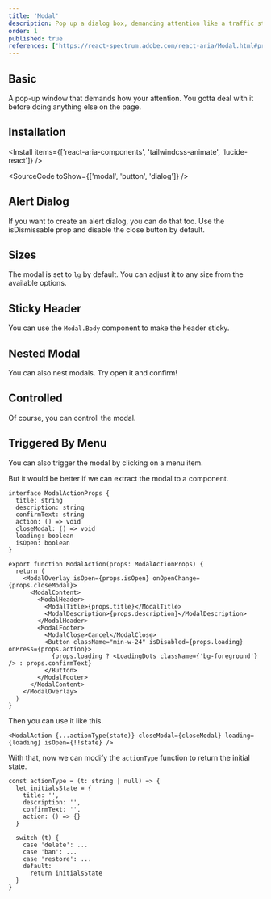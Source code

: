 ```yaml
---
title: 'Modal'
description: Pop up a dialog box, demanding attention like a traffic stop sign, ideal for critical interactions..
order: 1
published: true
references: ['https://react-spectrum.adobe.com/react-aria/Modal.html#props', 'https://github.com/jamiebuilds/tailwindcss-animate', 'https://lucide.dev/icons/']
---
```


## Basic

A pop-up window that demands how your attention. You gotta deal with it before doing anything else on the page.

<How toUse='overlays/modal-demo' />

## Installation

<Install items={['react-aria-components', 'tailwindcss-animate', 'lucide-react']} />

<SourceCode toShow={['modal', 'button', 'dialog']} />

## Alert Dialog

If you want to create an alert dialog, you can do that too. Use the isDismissable prop and disable the close button by default.

<How toUse='overlays/alert-dialog-demo' />

## Sizes

The modal is set to `lg` by default. You can adjust it to any size from the available options.

<How toUse='overlays/modal-size-demo' />

## Sticky Header

You can use the `Modal.Body` component to make the header sticky.

<How toUse='overlays/modal-sticky-demo' />

## Nested Modal

You can also nest modals. Try open it and confirm!

<How toUse='overlays/modal-nested-demo' />

## Controlled

Of course, you can controll the modal.

<How toUse='overlays/modal-controlled-demo' />

## Triggered By Menu

You can also trigger the modal by clicking on a menu item.

<How toUse='overlays/modal-triggered-by-menu-demo' />
But it would be better if we can extract the modal to a component.

```tsx
interface ModalActionProps {
  title: string
  description: string
  confirmText: string
  action: () => void
  closeModal: () => void
  loading: boolean
  isOpen: boolean
}

export function ModalAction(props: ModalActionProps) {
  return (
    <ModalOverlay isOpen={props.isOpen} onOpenChange={props.closeModal}>
      <ModalContent>
        <ModalHeader>
          <ModalTitle>{props.title}</ModalTitle>
          <ModalDescription>{props.description}</ModalDescription>
        </ModalHeader>
        <ModalFooter>
          <ModalClose>Cancel</ModalClose>
          <Button className="min-w-24" isDisabled={props.loading} onPress={props.action}>
            {props.loading ? <LoadingDots className={'bg-foreground'} /> : props.confirmText}
          </Button>
        </ModalFooter>
      </ModalContent>
    </ModalOverlay>
  )
}
```

Then you can use it like this.

```tsx
<ModalAction {...actionType(state)} closeModal={closeModal} loading={loading} isOpen={!!state} />
```
With that, now we can modify the `actionType` function to return the initial state.

```tsx
const actionType = (t: string | null) => {
  let initialsState = {
    title: '',
    description: '',
    confirmText: '',
    action: () => {}
  }

  switch (t) {
    case 'delete': ...
    case 'ban': ...
    case 'restore': ...
    default:
      return initialsState
  }
}
```
